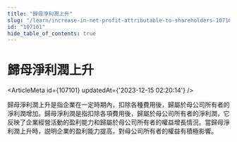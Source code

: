```yaml
---
title: "歸母淨利潤上升"
slug: "/learn/increase-in-net-profit-attributable-to-shareholders-107101"
id: "107101"
hide_table_of_contents: true
---
```



# 歸母淨利潤上升

<ArticleMeta id={107101} updatedAt={'2023-12-15 02:20:14'} />
<div className='border-solid border-b border-t-0 my-4 border-[var(--ifm-color-gray-300)]' />

歸母淨利潤上升是指企業在一定時期內，扣除各種費用後，歸屬於母公司所有者的淨利潤增加。歸母淨利潤是指扣除各項費用後，歸屬於母公司所有者的淨利潤，它反映了企業經營活動的盈利能力和歸屬於母公司所有者的權益增長情況。當歸母淨利潤上升時，説明企業的盈利能力提高，對母公司所有者的權益有積極影響。
